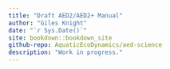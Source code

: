 ```yaml
---
title: "Draft AED2/AED2+ Manual"
author: "Giles Knight"
date: "`r Sys.Date()`"
site: bookdown::bookdown_site
github-repo: AquaticEcoDynamics/aed-science
description: "Work in progress."
---
```


